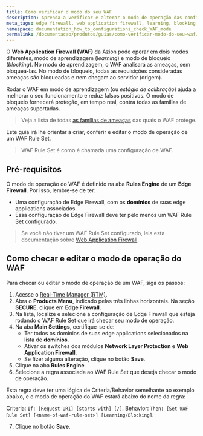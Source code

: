 ```yaml
---
title: Como verificar o modo do seu WAF
description: Aprenda a verificar e alterar o modo de operação das configurações do WAF.
meta_tags: edge firewall, web application firewall, learning, blocking, operation modes
namespace: documentation_how_to_configurations_check_WAF_mode
permalink: /documentacao/produtos/guias/como-verificar-modo-do-seu-waf/
---
```


O **Web Application Firewall (WAF)** da Azion pode operar em dois modos diferentes, modo de aprendizagem (*learning*) e modo de bloqueio (*blocking*). No modo de aprendizagem, o WAF analisará as ameaças, sem bloqueá-las. No modo de bloqueio, todas as requisições consideradas ameaças são bloqueadas e nem chegam ao servidor (origem).

Rodar o WAF em modo de aprendizagem (ou *estágio de calibração*) ajuda a melhorar o seu funcionamento e reduz falsos positivos. O modo de bloqueio fornecerá proteção, em tempo real, contra todas as famílias de ameaças suportadas.

> Veja a lista de todas [as famílias de ameaças](pt-br/documentacao/produtos/edge-firewall/web-application-firewall/) das quais o WAF protege.

Este guia irá lhe orientar a criar, conferir e editar o modo de operação de um WAF Rule Set.

> WAF Rule Set é como é chamada uma configuração de WAF.

## Pré-requisitos

O modo de operação do WAF é definido na aba **Rules Engine** de um **Edge Firewall**. Por isso, lembre-se de ter:

* Uma configuração de Edge Firewall, com os **domínios** de suas edge applications associados.
* Essa configuração de Edge Firewall deve ter pelo menos um WAF Rule Set configurado.

> Se você não tiver um WAF Rule Set configurado, leia esta documentação sobre [Web Application Firewall](pt-br/documentacao/produtos/edge-firewall/web-application-firewall/).

## Como checar e editar o modo de operação do WAF

Para checar ou editar o modo de operação de um WAF, siga os passos:

1. Acesse o [Real-Time Manager (RTM)](https://manager.azion.com/).
2. Abra o **Products Menu**, indicado pelas três linhas horizontais. Na seção **SECURE**, clique em **Edge Firewall**.
3. Na lista, localize e selecione a configuração de Edge Firewall que esteja rodando o WAF Rule Set que irá checar seu modo de operação.
4. Na aba **Main Settings**, certifique-se de:
   * Ter todos os domínios de suas edge applications selecionados na lista de **domínios**.
   * Ativar os switches dos módulos **Network Layer Protection** e **Web Application Firewall**.
   * Se fizer alguma alteração, clique no botão **Save**.
5. Clique na aba **Rules Engine**.
6. Selecione a regra associada ao WAF Rule Set que deseja checar o modo de operação.

Esta regra deve ter uma lógica de Criteria/Behavior semelhante ao exemplo abaixo, e o modo de operação do WAF estará abaixo do nome da regra:

Criteria: `If: [Request URI] [starts with] [/]`.
Behavior: `Then: [Set WAF Rule Set] [<name-of-waf-rule-set>] [Learning/Blocking]`.

7. Clique no botão **Save**.